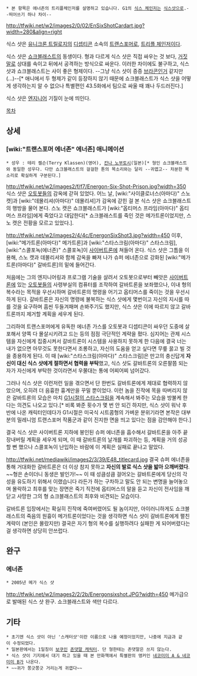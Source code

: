  * 본 항목은 에너존의 트리플체인저를 설명하고 있습니다. G1의 [[식스 체인저]]는 [[식스샷]]으로.--띄어쓰기 하나 차이--

http://tfwiki.net/w2/images2/0/02/EnSixShotCardart.jpg?width=280&align=right

식스 샷은 [[유니크론 트릴로지]]의 [[디셉티콘]] 소속의 [[트랜스포머]]로, [[트리플 체인저]]이다.

식스 샷은 [[쇼크블래스트]]의 동생이다. 형과 다르게 식스 샷은 직접 싸우는 것 보다, [[거짓말]]로 상대를 속이고 뒤에서 공격하는 방식으로 싸운다. 이러한 차이에도 불구하고, 식스 샷과 쇼크블래스트는 사이 좋은 형제이다. --그냥 식스 샷이 증증 [[브라콘]]인거 같지만(...)--[* 애니에서 두 형제가 같이 등장하지 않기 때문에 쇼크블래스트가 식스 샷을 어떻게 생각하는지 알 수 없으나 특별편인 43.5화에서 팀으로 싸울 때 꽤나 두드러진다.]

식스 샷은 [[엔지니어]] 기질이 눈에 띄인다.


[[목차]]

== 상세 ==
=== [wiki:"트랜스포머 에너존" 에너존] 애니메이션 ===
 * 성우 : 테리 켈슨(Terry Klassen)(영어), [[칸나 노부토시]](일본)[* 형인 쇼크블래스트와 동일한 성우다. 다만 쇼크블래스트의 걸걸한 톤의 목소리와는 달리 --귀엽고-- 차분한 목소리로 확실하게 구분된다.]

http://tfwiki.net/w2/images2/f/f7/Energon-Six-Shot-Prison.jpg?width=350
식스 샷은 [[오토봇]]들의 감옥에 갇혀 있었다. 어느 날, [wiki:"사이클로너스(아마다)" 스노 캣]과 [wiki:"데몰리셔(아마다)" 데몰리셔]가 감옥에 갇힌 걸 본 식스 샷은 쇼크블래스트의 행방을 물어 본다. 스노 캣은 쇼크블래스트가 [wiki:"옵티머스 프라임(아마다)" 옵티머스 프라임]에게 죽었다고 대답한다[* 쇼크블래스트를 죽인 것은 메가트론이었지만, 스노 캣은 전황을 모르고 있었다.].

http://tfwiki.net/w2/images2/4/4c/EnergonSixShot3.jpg?width=450
이후, [wiki:"메가트론(아마다)" 메가트론]과 [wiki:"스타스크림(아마다)" 스타스크림], [wiki:"스콜포녹(에너존)" 스콜포녹]이 [[사이버트론]]에 쳐들어 온다. 식스 샷은 그틈을 이용해, 스노 캣과 데몰리셔와 함께 감옥을 빠져 나가 슈퍼 에너존으로 강화된 [wiki:"메가트론(아마다)" 갈바트론]의 밑에 들어간다.

처음에는 그의 엔지니어링과 프로그램 기술을 살려서 오토봇으로부터 빼앗은 [[사이버트론]]에 있는 [[오토봇]]들의 사령부실의 컴퓨터를 조작하여 갈바트론을 보좌했으나, 이내 형의 복수라는 목적을 우선시하며 갈바트론의 명령을 어기고 옵티머스를 죽이는 것을 우선시하게 된다. 갈바트론은 자신의 명령에 불복하는 식스 샷에게 몇번이고 자신의 지시를 따를 것을 요구하며 흠씬 두들겨패며 손봐주기도 했지만, 식스 샷은 이에 따르지 않고 갈바트론까지 제거할 계획을 세우게 된다.

그리하여 트랜스포머에게 유독한 에너존 가스를 오토봇과 디셉티콘이 싸우던 도중에 살포해서 양쪽 다 몰살시키려고 드는 등의 점점 극단적인 계략을 폈다. 심지어는 관제 시스템을 자신에게 집중시켜서 갈바트론이 시스템을 사용하지 못하게 한 다음에 결국 너는 내가 없으면 아무것도 못한다면서 조롱하고, 자신의 도움을 얻고 싶다면 무릎 꿇고 빌 것을 종용하게 된다. 이 때 [wiki:"스타스크림(아마다)" 스타스크림]은 만고의 충신답게 '''자신이 대신 식스 샷에게 절하면서 협력을 부탁'''했고, 식스 샷도 갈바트론의 오른팔쯤 되는 자가 자신에게 부탁한 것이라면서 우쭐대는 통에 어찌어찌 넘어갔다.

그러나 식스 샷은 이런저런 일을 겪으면서 단 한번도 갈바트론에게 제대로 협력하지 않았으며, 오히려 더 음흉한 흉계만을 꾸밀 뿐이었다. 이런 놈을 진작에 목을 따버리지 않은 갈바트론의 모습은 마치 [[스타스크림(G1)|G1시절의 스타스크림]]을 계속해서 봐주는 모습을 방불케 한다는 의견도 나오고 있다.[* 비록 봐준 횟수가 몇 번 안 되긴 하지만, 식스 샷이 워낙 후반에 나온 캐릭터인데다가 G1시절은 미국식 시트콤형의 가벼운 분위기라면 본작은 대부분의 밀레니엄 트랜스포머 작품군과 같이 진지한 면을 띄고 있다는 점을 감안해야 한다.]

결국 식스 샷은 사이버트론 지하에 봉인된 슈퍼 에너존을 흡수해서 갈바트론을 아주 끝장내버릴 계획을 세우게 되며, 이 때 갈바트론의 날개를 파괴하는 등, 계획을 거의 성공할 뻔 했으나 스콜포녹이 난입하는 바람에 이 계획은 실패로 끝나고 말았다.

http://tfwiki.net/mediawiki/images2/3/39/E48_titlecard.jpg
결국 슈퍼 에너존을 통해 거대화한 갈바트론은 더 이상 참지 못하고 '''자신의 발로 식스 샷을 밟아 으깨버렸다'''. ~~형은 손이더니 동생은 발인가!~~ 이 때 성큼성큼 걸어오는 갈바트론에게 당신의 각성을 유도하기 위해서 이랬습니다 라든가 하는 구차하고 말도 안 되는 변명을 늘어놓으며 몰락하고 최후를 맞는 장면은 죽기 직전에 옵티머스의 말을 듣고 자신이 전사임을 깨닫고 사망한 그의 형 쇼크블래스트의 최후와 비견되는 모습이다.

갈바트론 입장에서는 확실히 진작에 죽여버렸어도 될 놈이지만, 아이러니하게도 쇼크블래스트의 죽음의 원흉이 메가트론이었다는 것을 생각하면 식스 샷이 갈바트론에게 펼친 계략이 (본인은 몰랐지만) 결국은 자기 형의 복수를 실행하려다 실패한 게 되어버렸다는 걸 생각하면 상당히 안쓰럽다.

== 완구 ==
=== 에너존 ===
 * 2005년 메가 식스 샷
http://tfwiki.net/w2/images2/2/2b/Energonsixshot.JPG?width=450
메가급으로 발매된 식스 샷 완구. 쇼크블래스트와 색만 다르다.

== 기타 ==
 * 초기엔 식스 샷이 아닌 '스캐터샷'이란 이름으로 나올 예정이었지만, 나중에 지금과 같이 수정되었다.
 * 일본판에서는 1일칭이 [[보쿠]]인 [[존댓말 캐릭터]]. 단 형한테는 존댓말은 쓰지 않는다.
 * 식스 샷이 기지에서 대기 하고 있을 때 본 만화책에서 특별판의 앵커인 [[네코미미 A & 네코미미 B]]가 나온다.
 * ~~귀가 쫑긋쫑긋 거리는게 귀엽다~~ 
